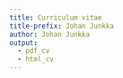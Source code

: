 ```yaml
---
title: Curriculum vitae
title-prefix: Johan Junkka
author: Johan Junkka
output: 
  - pdf_cv
  - html_cv
---
```

